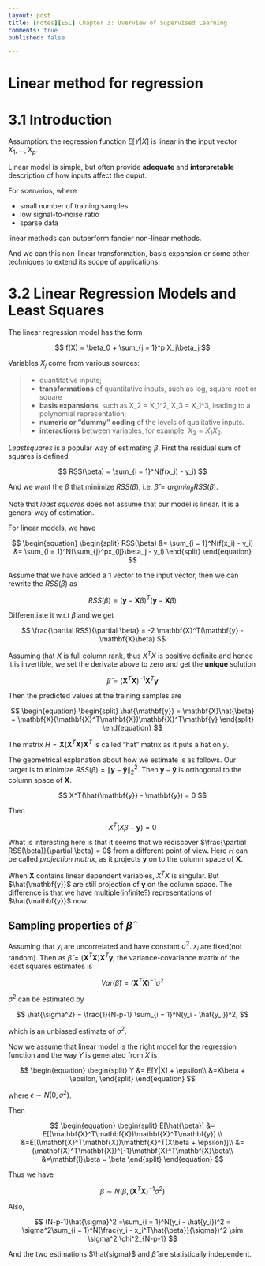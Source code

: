 ```yaml
---
layout: post
title: [notes][ESL] Chapter 3: Overview of Supervised Learning
comments: true
published: false

---
```



Linear method for regression
========================================================

# 3.1 Introduction

Assumption: the regression function $E[Y|X]$ is linear in the input vector $X_1,...,X_p$.

Linear model is simple, but often provide **adequate** and **interpretable** description of how inputs affect the ouput.

For scenarios, where

- small number of training samples
- low signal-to-noise ratio
- sparse data

linear methods can outperform fancier non-linear methods.

And we can this non-linear transformation, basis expansion or some other techniques to extend its scope of applications.

# 3.2 Linear Regression Models and Least Squares

The linear regression model has the form

$$
f(X) = \beta_0 + \sum_{j = 1}^p X_j\beta_j
$$

Variables $X_j$ come from various sources:

> - quantitative inputs;
- **transformations** of quantitative inputs, such as log, square-root or square
- **basis expansions**, such as X_2 = X_1^2, X_3 = X_1^3, leading to a polynomial representation;
- **numeric or "dummy" coding** of the levels of qualitative inputs. 
- **interactions** between variables, for example, $X_3 = X_1 X_2$.

$Least squares$ is a popular way of estimating $\beta$. First the residual sum of squares is defined

$$
RSS(\beta) = \sum_{i = 1}^N(f(x_i) - y_i)
$$

And we want the $\beta$ that minimize $RSS(\beta)$, i.e. $\hat{\beta} = argmin_{\beta}RSS(\beta)$.

Note that *least squares* does not assume that our model is linear. It is a general way of estimation.

For linear models, we have 

$$
\begin{equation}
  \begin{split}
    RSS(\beta) &= \sum_{i = 1}^N(f(x_i) - y_i)
    &= \sum_{i = 1}^N(\sum_{j}^px_{ij}\beta_j - y_i)
  \end{split}
\end{equation}
$$

Assume that we have added a $\mathbf{1}$ vector to the input vector, then we can rewrite the $RSS(\beta)$ as 

$$
RSS(\beta) = (\mathbf{y} - \mathbf{X}\beta)^T(\mathbf{y} - \mathbf{X}\beta)
$$

Differentiate it w.r.t $\beta$ and we get 

$$
\frac{\partial RSS}{\partial \beta} = -2 \mathbf{X}^T(\mathbf{y} - \mathbf{X}\beta)
$$

Assuming that $X$ is full column rank, thus $X^TX$ is positive definite and hence it is invertible, we set the derivate above to zero and get the **unique** solution

$$
\hat{\beta} = (\mathbf{X}^T\mathbf{X})^{-1}\mathbf{X}^T\mathbf{y}
$$

Then the predicted values at the training samples are

$$
\begin{equation}
  \begin{split}
  \hat{\mathbf{y}} = \mathbf{X}\hat{\beta} = \mathbf{X}(\mathbf{X}^T\mathbf{X})\mathbf{X}^T\mathbf{y}
  \end{split}
\end{equation}
$$

The matrix $H = \mathbf{X}(\mathbf{X}^T\mathbf{X})\mathbf{X}^T$ is called "hat" matrix as it puts a hat on $y$.

The geometrical explanation about how we estimate is as follows. Our target is to minimize $RSS(\beta) = \| \mathbf{y} - \mathbf{\hat{y}}\|_2^2$. Then $\mathbf{y} - \mathbf{\hat{y}}$ is orthogonal to the column space of $\mathbf{X}$.

$$
X^T(\hat{\mathbf{y}} - \mathbf{y}) = 0
$$

Then

$$
X^T(X\beta - \mathbf{y}) = 0
$$

What is interesting here is that it seems that we rediscover $\frac{\partial RSS(\beta)}{\partial \beta} = 0$ from a different point of view. Here $H$ can be called *projection matrix*, as it projects $\mathbf{y}$ on to the column space of $\mathbf{X}$.

When $\mathbf{X}$ contains linear dependent variables, $X^TX$ is singular. But $\hat{\mathbf{y}}$ are still projection of $\mathbf{y}$ on the column space. The difference is that we have multiple(infinite?) representations of $\hat{\mathbf{y}}$ now.

## Sampling properties of $\hat{\beta}$

Assuming that $y_i$ are uncorrelated and have constant $\sigma^2$. $x_i$ are fixed(not random). Then as $\hat{\beta} = (\mathbf{X}^T\mathbf{X})\mathbf{X}^T\mathbf{y}$, the variance-covariance matrix of the least squares estimates is

$$
Var(\hat{\beta}) = (\mathbf{X}^T\mathbf{X})^{-1}\sigma^2
$$

$\sigma^2$ can be estimated by

$$
\hat{\sigma^2} = \frac{1}{N-p-1} \sum_{i = 1}^N(y_i - \hat{y_i})^2,
$$

which is an unbiased estimate of $\sigma^2$.

Now we assume that linear model is the right model for the regression function and the way $Y$ is generated from $X$ is

$$
\begin{equation}
  \begin{split}
  Y &= E[Y|X] + \epsilon\\
  &=X\beta + \epsilon,
  \end{split}
\end{equation}
$$

where $\epsilon \sim N(0, \sigma^2)$.

Then 

$$
\begin{equation}
  \begin{split}
  E[\hat{\beta}] &= E[(\mathbf{X}^T\mathbf{X})\mathbf{X}^T\mathbf{y}] \\
  &=E[(\mathbf{X}^T\mathbf{X})\mathbf{X}^T(X\beta + \epsilon)]\\
  &=(\mathbf{X}^T\mathbf{X})^{-1}\mathbf{X}^T\mathbf{X}\beta\\
  &=\mathbf{I}\beta = \beta
  \end{split}
\end{equation}
$$

Thus we have 

$$
\hat{\beta} \sim N(\beta, (\mathbf{X}^T\mathbf{X})^{-1}\sigma^2)
$$

Also,

$$
(N-p-1)\hat{\sigma}^2 =\sum_{i = 1}^N(y_i - \hat{y_i})^2 = \sigma^2\sum_{i = 1}^N(\frac{y_i - x_i^T\hat{\beta}}{\sigma})^2 \sim \sigma^2 \chi^2_{N-p-1}
$$

And the two estimations $\hat{sigma}$ and $\hat{\beta}$ are statistically independent.



